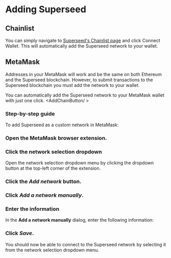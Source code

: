 
# Adding Superseed

## Chainlist

You can simply navigate to [Superseed's Chainlist page](https://chainlist.org/chain/5330) and click Connect Wallet.
This will automatically add the Superseed network to your wallet.

## MetaMask

Addresses in your MetaMask will work and be the same on both Ethereum and the Superseed blockchain. However, to submit transactions to the Superseed blockchain you must add the network to your wallet.

You can automatically add the Superseed network to your MetaMask wallet with just one click.
<AddChainButton/ >

### Step-by-step guide

To add Superseed as a custom network in MetaMask:

<Steps>

### Open the MetaMask browser extension.

### Click the network selection dropdown

Open the network selection dropdown menu by clicking the dropdown button at the top-left corner of the extension.

### Click the _Add network_ button.

### Click _Add a network manually_.

### Enter the information

In the **Add a network manually** dialog, enter the following information:

<MainnetNetworkInformation />

### Click _Save_.

</Steps>

<Callout emoji="✨">
  You should now be able to connect to the Superseed network by selecting it
  from the network selection dropdown menu.
</Callout>
